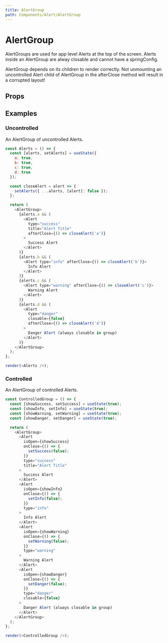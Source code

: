 ```yaml
---
title: AlertGroup
path: Components/Alert/AlertGroup
---
```



# AlertGroup

<Description of="AlertGroup" />

AlertGroups are used for app level Alerts at the top of the screen. Alerts inside an AlertGroup are alway closable and cannot have a springConfig.

<Alert type="warning" title="Warning!" closable={false}>
  AlertGroup depends on its children to render correctly. Not unmounting an
  uncontrolled Alert child of AlertGroup in the afterClose method will result in
  a corrupted layout!
</Alert>

## Props

<Props of="AlertGroup" />

## Examples

### Uncontrolled

An AlertGroup of uncontrolled Alerts.

```js live withRender
const Alerts = () => {
  const [alerts, setAlerts] = useState({
    a: true,
    b: true,
    c: true,
    d: true
  });

  const closeAlert = alert => {
    setAlerts({ ...alerts, [alert]: false });
  };

  return (
    <AlertGroup>
      {alerts.a && (
        <Alert
          type="success"
          title="Alert Title"
          afterClose={() => closeAlert('a')}
        >
          Success Alert
        </Alert>
      )}
      {alerts.b && (
        <Alert type="info" afterClose={() => closeAlert('b')}>
          Info Alert
        </Alert>
      )}
      {alerts.c && (
        <Alert type="warning" afterClose={() => closeAlert('c')}>
          Warning Alert
        </Alert>
      )}
      {alerts.d && (
        <Alert
          type="danger"
          closable={false}
          afterClose={() => closeAlert('d')}
        >
          Danger Alert (always closable in group)
        </Alert>
      )}
    </AlertGroup>
  );
};

render(<Alerts />);
```

### Controlled

An AlertGroup of controlled Alerts.

```js live withRender
const ControlledGroup = () => {
  const [showSuccess, setSuccess] = useState(true);
  const [showInfo, setInfo] = useState(true);
  const [showWarning, setWarning] = useState(true);
  const [showDanger, setDanger] = useState(true);

  return (
    <AlertGroup>
      <Alert
        isOpen={showSuccess}
        onClose={() => {
          setSuccess(false);
        }}
        type="success"
        title="Alert Title"
      >
        Success Alert
      </Alert>
      <Alert
        isOpen={showInfo}
        onClose={() => {
          setInfo(false);
        }}
        type="info"
      >
        Info Alert
      </Alert>
      <Alert
        isOpen={showWarning}
        onClose={() => {
          setWarning(false);
        }}
        type="warning"
      >
        Warning Alert
      </Alert>
      <Alert
        isOpen={showDanger}
        onClose={() => {
          setDanger(false);
        }}
        type="danger"
        closable={false}
      >
        Danger Alert (always closable in group)
      </Alert>
    </AlertGroup>
  );
};

render(<ControlledGroup />);
```
